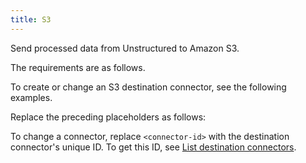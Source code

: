 ```yaml
---
title: S3
---
```


Send processed data from Unstructured to Amazon S3.

The requirements are as follows.


<s3Prerequisites />

To create or change an S3 destination connector, see the following examples.


<CodeGroup>
    <s3SDK />
    <s3APIRESTCreate />
    <s3APIRESTChange />
</CodeGroup>

Replace the preceding placeholders as follows:


<s3APIPlaceholders />

To change a connector, replace `<connector-id>` with the destination connector's unique ID. 
To get this ID, see [List destination connectors](/platform-api/api/overview#list-destination-connectors).
